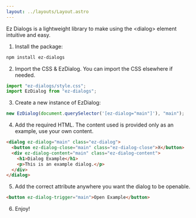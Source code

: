 ```yaml
---
layout: ../layouts/Layout.astro
---
```



<MainTitle />

Ez Dialogs is a lightweight library to make using the &lt;dialog&gt; element intuitive and easy.

<ExampleButton />

1. Install the package:

```bash
npm install ez-dialogs
```

2. Import the CSS & EzDialog. You can import the CSS elsewhere if needed.

```js
import "ez-dialogs/style.css";
import EzDialog from "ez-dialogs";
```

3. Create a new instance of EzDialog:

```js
new EzDialog(document.querySelector('[ez-dialog="main"]'), "main");
```

4. Add the required HTML. The content used is provided only as an example, use your own content.

```html
<dialog ez-dialog="main" class="ez-dialog">
  <button ez-dialog-close="main" class="ez-dialog-close">X</button>
  <div ez-dialog-content="main" class="ez-dialog-content">
    <h1>Dialog Example</h1>
    <p>This is an example dialog.</p>
  </div>
</dialog>
```

5. Add the correct attribute anywhere you want the dialog to be openable.

```html
<button ez-dialog-trigger="main">Open Example</button>
```

6. Enjoy!

<CreatedBy />
